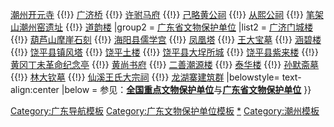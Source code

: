 {{Navbox
|name = 潮州文物保护单位
|title = 潮州市境内的文物保护单位
|titlestyle =
|image =
|style = text-align:left;
|groupstyle = 
|state = {{{state<includeonly>|collapsed</includeonly>}}}
|group1 = [[全国重点文物保护单位]]
|list1 = [[韩文公祠]] {{!}} [[潮州开元寺]] {{!}} [[广济桥 (潮州)|广济桥]] {{!}} [[许驸马府]] {{!}} [[己略黄公祠]] {{!}} [[从熙公祠]] {{!}} [[潮州窑|笔架山潮州窑遗址]] {{!}} [[道韵楼]]
|group2 = [[广东省文物保护单位]]
|list2 = [[广济门城楼]] {{!}} [[葫芦山摩崖石刻]] {{!}} [[海阳县儒学宫]] {{!}} [[凤凰塔]] {{!}} [[王大宝墓]] {{!}} [[涵碧楼]] {{!}} [[饶平县]][[镇风塔 (饶平)|镇风塔]] {{!}} [[饶平土楼]] {{!}}  [[饶平县]][[大埕所城]] {{!}}  [[饶平县]][[紫来楼]] {{!}} [[黄冈丁未革命纪念亭]] {{!}} [[黄尚书府]] {{!}} [[二善潮源楼]] {{!}} [[潮州泰华楼|泰华楼]] {{!}} [[孙默斋墓]] {{!}} [[林大钦墓]] {{!}} [[仙溪王氏大宗祠]] {{!}} [[龙湖寨建筑群]]  
|belowstyle= text-align:center
|below = 参见：'''[[全国重点文物保护单位]]'''与'''[[广东省文物保护单位]]'''
}}
<noinclude>
[[Category:广东导航模板]]
[[Category:广东文物保护单位模板]]
[[Category:潮州文物保护单位|*]]
[[Category:潮州模板]]
</noinclude>